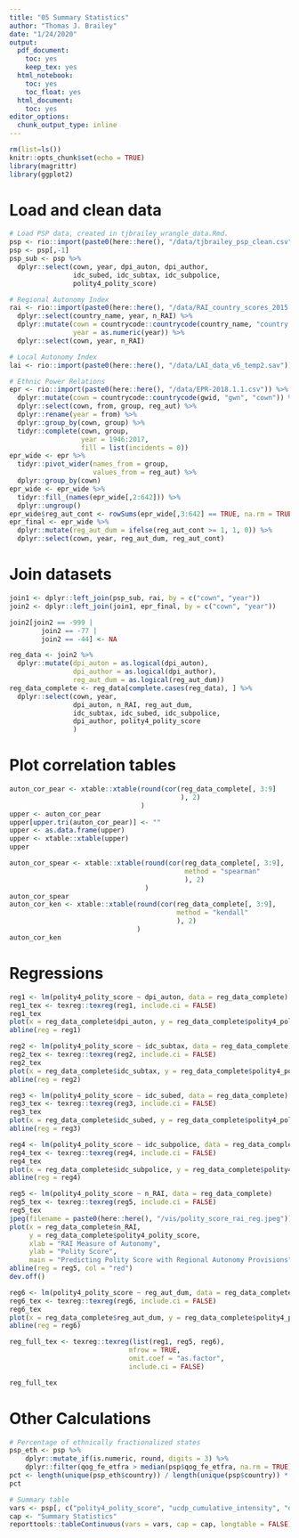 ```yaml
---
title: "05 Summary Statistics"
author: "Thomas J. Brailey"
date: "1/24/2020"
output:
  pdf_document:
    toc: yes
    keep_tex: yes
  html_notebook:
    toc: yes
    toc_float: yes
  html_document:
    toc: yes
editor_options:
  chunk_output_type: inline
---
```

<style>
    body .main-container {
        max-width: 100%;
    }
</style>

```r
rm(list=ls())
knitr::opts_chunk$set(echo = TRUE)
library(magrittr)
library(ggplot2)
```

# Load and clean data
```r
# Load PSP data, created in tjbrailey_wrangle_data.Rmd.
psp <- rio::import(paste0(here::here(), "/data/tjbrailey_psp_clean.csv"))
psp <- psp[,-1]
psp_sub <- psp %>%
  dplyr::select(cown, year, dpi_auton, dpi_author,
                idc_subed, idc_subtax, idc_subpolice,
                polity4_polity_score)

# Regional Autonomy Index
rai <- rio::import(paste0(here::here(), "/data/RAI_country_scores_2015.xlsx")) %>%
  dplyr::select(country_name, year, n_RAI) %>%
  dplyr::mutate(cown = countrycode::countrycode(country_name, "country.name", "cown"),
                year = as.numeric(year)) %>%
  dplyr::select(cown, year, n_RAI)

# Local Autonomy Index
lai <- rio::import(paste0(here::here(), "/data/LAI_data_v6_temp2.sav"))

# Ethnic Power Relations
epr <- rio::import(paste0(here::here(), "/data/EPR-2018.1.1.csv")) %>%
  dplyr::mutate(cown = countrycode::countrycode(gwid, "gwn", "cown")) %>%
  dplyr::select(cown, from, group, reg_aut) %>%
  dplyr::rename(year = from) %>% 
  dplyr::group_by(cown, group) %>%
  tidyr::complete(cown, group, 
                  year = 1946:2017, 
                  fill = list(incidents = 0)) 
epr_wide <- epr %>% 
  tidyr::pivot_wider(names_from = group, 
                     values_from = reg_aut) %>%
  dplyr::group_by(cown) 
epr_wide <- epr_wide %>%
  tidyr::fill_(names(epr_wide[,2:642])) %>%
  dplyr::ungroup()
epr_wide$reg_aut_cont <- rowSums(epr_wide[,3:642] == TRUE, na.rm = TRUE)
epr_final <- epr_wide %>%  
  dplyr::mutate(reg_aut_dum = ifelse(reg_aut_cont >= 1, 1, 0)) %>%
  dplyr::select(cown, year, reg_aut_dum, reg_aut_cont)
```
# Join datasets
```r
join1 <- dplyr::left_join(psp_sub, rai, by = c("cown", "year"))
join2 <- dplyr::left_join(join1, epr_final, by = c("cown", "year"))

join2[join2 == -999 |
        join2 == -77 |
        join2 == -44] <- NA

reg_data <- join2 %>%
  dplyr::mutate(dpi_auton = as.logical(dpi_auton),
                dpi_author = as.logical(dpi_author),
                reg_aut_dum = as.logical(reg_aut_dum))
reg_data_complete <- reg_data[complete.cases(reg_data), ] %>%
  dplyr::select(cown, year, 
                dpi_auton, n_RAI, reg_aut_dum, 
                idc_subtax, idc_subed, idc_subpolice, 
                dpi_author, polity4_polity_score
                )
```

# Plot correlation tables
```r
auton_cor_pear <- xtable::xtable(round(cor(reg_data_complete[, 3:9]
                                           ), 2)
                                 )
upper <- auton_cor_pear
upper[upper.tri(auton_cor_pear)] <- ""
upper <- as.data.frame(upper)
upper <- xtable::xtable(upper)
upper

auton_cor_spear <- xtable::xtable(round(cor(reg_data_complete[, 3:9], 
                                            method = "spearman"
                                            ), 2)
                                  )
auton_cor_spear
auton_cor_ken <- xtable::xtable(round(cor(reg_data_complete[, 3:9], 
                                          method = "kendall"
                                          ), 2)
                                )
auton_cor_ken
```

# Regressions
```r
reg1 <- lm(polity4_polity_score ~ dpi_auton, data = reg_data_complete)
reg1_tex <- texreg::texreg(reg1, include.ci = FALSE)
reg1_tex
plot(x = reg_data_complete$dpi_auton, y = reg_data_complete$polity4_polity_score)
abline(reg = reg1)

reg2 <- lm(polity4_polity_score ~ idc_subtax, data = reg_data_complete)
reg2_tex <- texreg::texreg(reg2, include.ci = FALSE)
reg2_tex
plot(x = reg_data_complete$idc_subtax, y = reg_data_complete$polity4_polity_score)
abline(reg = reg2)

reg3 <- lm(polity4_polity_score ~ idc_subed, data = reg_data_complete)
reg3_tex <- texreg::texreg(reg3, include.ci = FALSE)
reg3_tex
plot(x = reg_data_complete$idc_subed, y = reg_data_complete$polity4_polity_score)
abline(reg = reg3)

reg4 <- lm(polity4_polity_score ~ idc_subpolice, data = reg_data_complete)
reg4_tex <- texreg::texreg(reg4, include.ci = FALSE)
reg4_tex
plot(x = reg_data_complete$idc_subpolice, y = reg_data_complete$polity4_polity_score)
abline(reg = reg4)

reg5 <- lm(polity4_polity_score ~ n_RAI, data = reg_data_complete)
reg5_tex <- texreg::texreg(reg5, include.ci = FALSE)
reg5_tex
jpeg(filename = paste0(here::here(), "/vis/polity_score_rai_reg.jpeg"))
plot(x = reg_data_complete$n_RAI, 
     y = reg_data_complete$polity4_polity_score,
     xlab = "RAI Measure of Autonomy", 
     ylab = "Polity Score", 
     main = "Predicting Polity Score with Regional Autonomy Provisions")
abline(reg = reg5, col = "red")
dev.off()

reg6 <- lm(polity4_polity_score ~ reg_aut_dum, data = reg_data_complete)
reg6_tex <- texreg::texreg(reg6, include.ci = FALSE)
reg6_tex
plot(x = reg_data_complete$reg_aut_dum, y = reg_data_complete$polity4_polity_score)
abline(reg = reg6)

reg_full_tex <- texreg::texreg(list(reg1, reg5, reg6), 
                              mfrow = TRUE, 
                              omit.coef = "as.factor", 
                              include.ci = FALSE) 

reg_full_tex
```

# Other Calculations
```r
# Percentage of ethnically fractionalized states
psp_eth <- psp %>%
    dplyr::mutate_if(is.numeric, round, digits = 3) %>%
    dplyr::filter(qog_fe_etfra > median(psp$qog_fe_etfra, na.rm = TRUE))
pct <- length(unique(psp_eth$country)) / length(unique(psp$country)) * 100
pct

# Summary table
vars <- psp[, c("polity4_polity_score", "ucdp_cumulative_intensity", "qog_hum_trust", "dpi_auton", "qog_fe_etfra")]
cap <- "Summary Statistics"
reporttools::tableContinuous(vars = vars, cap = cap, longtable = FALSE)

```